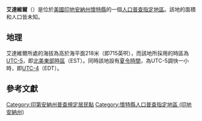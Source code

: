 {{noteTA
|G1=USState
|G2=地名
|G3=Unit
}}
{{Infobox settlement
|official_name            = 艾達維爾
|native_name = Idaville
|settlement_type          = [[人口普查指定地區|人口普查指定地區]]
|image_skyline            = Idaville elevator complex.jpg
|imagesize                = 250px
|image_map                = White County Indiana Incorporated and Unincorporated areas Idaville Highlighted 1835536.svg
|mapsize                  = 250px
|pushpin_map              = USA Indiana
|pushpin_label            = 艾達維爾
|pushpin_label_position   = top
|pushpin_map_caption      = 艾達維爾在印地安納州的位置
|subdivision_type         = [[世界政區索引|國家]]
|subdivision_type1        = [[美国州份|州份]]
|subdivision_type2        = [[印地安納州行政区划|縣]]
|subdivision_name         = [[美国|美国]]
|subdivision_name1        = [[印地安納州|印地安納州]]
|subdivision_name2        = [[懷特縣_(印地安納州)|懷特縣]]
|elevation_ft             = 715
|elevation_m              = 218
|area_total_km2           = 
|area_total_sq_mi         = 
|area_land_km2            = 
|area_land_sq_mi          = 
|area_water_km2           = 
|area_water_sq_mi         = 
|population_as_of         = 2010
|population_footnotes     = 
|population_total         = 
|population_metro         = 
|population_density_km2   = auto
|population_density_sq_mi = auto
|timezone                 = [[北美东部时区|北美东部时区]]
|utc_offset               = -5
|coordinates              = {{coord|40|45|25|N|86|38|58|W|display=inline,title}}
| coor_pinpoint           = 
| coordinates_footnotes   = 
|timezone_DST             = EDT
|utc_offset_DST           = -4
|postal_code_type         = [[美國郵區編號|郵區編號]]
|postal_code              = 47950
|area_code                = {{link-en|电话区号574|Area code 574|574}}
|blank_name = [[地名信息系统|GNIS ID]]
|blank_info = 436703<ref name="GNIS">{{cite gnis|436703|Idaville}}</ref>
}}
'''艾達維爾'''（{{lang-en|Idaville}}）是位於[[美國|美國]][[印地安納州|印地安納州]][[懷特縣_(印地安納州)|懷特縣]]的一個[[人口普查指定地區|人口普查指定地區]]。該地的面積和人口皆未知。

== 地理 ==
艾達維爾所處的海拔為高於海平面218米（即715英呎），而該地所採用的時區為[[UTC-5|UTC-5]]，即[[北美東部時區|北美東部時區]]（EST）。同時該地設有[[夏令時間|夏令時間]]，為UTC-5調快一小時，即[[UTC-4|UTC-4]]（EDT）。

== 參考文獻 ==
{{reflist}}

{{懷特縣 (印地安納州)}}

{{DEFAULTSORT:Idaville}}
[[Category:印第安納州普查規定居民點|Category:印第安納州普查規定居民點]]
[[Category:懷特縣人口普查指定地區_(印地安納州)|Category:懷特縣人口普查指定地區 (印地安納州)]]

{{Indiana-geo-stub}}